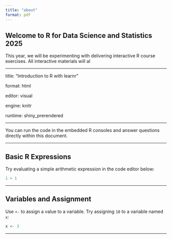 ---
title: "about"
format: pdf
---

## Welcome to R for Data Science and Statistics 2025

This year, we will be experimenting with delivering interactive R course exercises. All interactive materials will al

::: {.callout-note icon="false"}

------------------------------------------------------------------------

title: "Introduction to R with learnr"

format: html

editor: visual

engine: knitr

runtime: shiny_prerendered

------------------------------------------------------------------------

You can run the code in the embedded R consoles and answer questions directly within this document.
:::

------------------------------------------------------------------------

## Basic R Expressions

Try evaluating a simple arithmetic expression in the code editor below:

```{r}
1 + 1
```

------------------------------------------------------------------------

## Variables and Assignment

Use `<-` to assign a value to a variable. Try assigning `10` to a variable named `x`:

```{r}
x <- 3
```

------------------------------------------------------------------------

